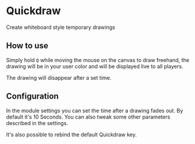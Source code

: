 
# Quickdraw

<ModuleInfo/>

Create whiteboard style temporary drawings

## How to use

<ImageButBetter src="/images/Quickdraw/Quickdraw.png" alt="Quickdraw in action" width={2000} height={2000} className={styles.wikiimage}/>

Simply hold `Q` while moving the mouse on the canvas to draw freehand,
the drawing will be in your user color and will be displayed live to all
players.

The drawing will disappear after a set time.

## Configuration

<ImageButBetter src="/images/Quickdraw/Qdsett.png" alt="Quickdraw Settings" width={2000} height={2000} className={styles.wikiimage}/>

In the module settings you can set the time after a drawing fades out.
By default it's 10 Seconds. You can also tweak some other parameters
described in the settings.

It's also possible to rebind the default Quickdraw key.
